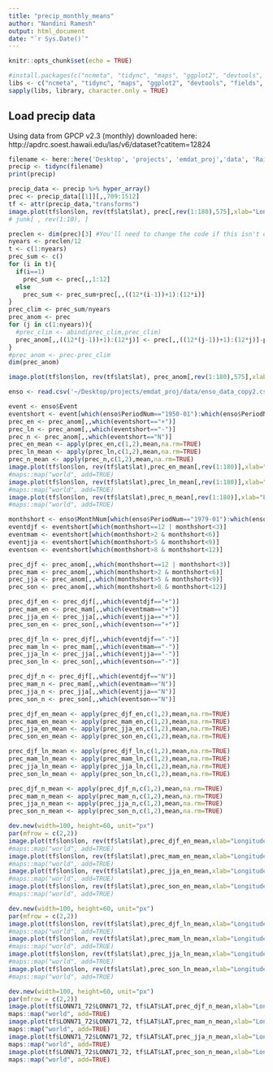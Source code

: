 ```yaml
---
title: "precip_monthly_means"
author: "Nandini Ramesh"
output: html_document
date: "`r Sys.Date()`"
---
```


```r
knitr::opts_chunk$set(echo = TRUE)
```


```r
#install.packages(c("ncmeta", "tidync", "maps", "ggplot2", "devtools", "fields", "RNetCDF", "raster", "dplyr", "tidyr", "maptools", "geosphere","tmap"))
libs <- c("ncmeta", "tidync", "maps", "ggplot2", "devtools", "fields", "RNetCDF", "raster", "dplyr", "tidyr", "maptools", "geosphere","tmap","abind")
sapply(libs, library, character.only = TRUE)
```
## Load precip data
Using data from GPCP v2.3 (monthly) downloaded here: http://apdrc.soest.hawaii.edu/las/v6/dataset?catitem=12824
```r
filename <- here::here('Desktop', 'projects', 'emdat_proj','data', 'Rain', 'precip.mon.total.1x1.v2020.nc')
precip <- tidync(filename)
print(precip)
```
```r

precip_data <- precip %>% hyper_array()
prec <- precip_data[[1]][,,709:1512]
tf <- attr(precip_data,"transforms")
image.plot(tf$lon$lon, rev(tf$lat$lat), prec[,rev(1:180),575],xlab="Longitude", ylab="Latitude")
# junk[ , rev(1:10), ]
```
```r
preclen <- dim(prec)[3] #You'll need to change the code if this isn't divisible by 12
nyears <- preclen/12
t <- c(1:nyears)
prec_sum <- c()
for (i in t){
  if(i==1)
    prec_sum <- prec[,,1:12]
  else
    prec_sum <- prec_sum+prec[,,((12*(i-1))+1):(12*i)]
}
prec_clim <- prec_sum/nyears
prec_anom <- prec
for (j in c(1:nyears)){
  #prec_clim <- abind(prec_clim,prec_clim)
  prec_anom[,,((12*(j-1))+1):(12*j)] <- prec[,,((12*(j-1))+1):(12*j)]-prec_clim
}
#prec_anom <- prec-prec_clim
dim(prec_anom)
```
```r
image.plot(tf$lon$lon, rev(tf$lat$lat), prec_anom[,rev(1:180),575],xlab="Longitude", ylab="Latitude")
```
```r
enso <- read.csv('~/Desktop/projects/emdat_proj/data/enso_data_copy2.csv')
```
```r
event <- enso$Event
eventshort <- event[which(enso$PeriodNum=="1950-01"):which(enso$PeriodNum=="2016-12")] # Why does this end at 2017?
prec_en <- prec_anom[,,which(eventshort=="+")]
prec_ln <- prec_anom[,,which(eventshort=="-")]
prec_n <- prec_anom[,,which(eventshort=="N")]
prec_en_mean <- apply(prec_en,c(1,2),mean,na.rm=TRUE)
prec_ln_mean <- apply(prec_ln,c(1,2),mean,na.rm=TRUE)
prec_n_mean <- apply(prec_n,c(1,2),mean,na.rm=TRUE)
image.plot(tf$lon$lon, rev(tf$lat$lat),prec_en_mean[,rev(1:180)],xlab="Longitude", ylab="Latitude", col=RColorBrewer::brewer.pal(9, "BrBG"), zlim=c(-4,4), main="El Niño Precipitation Anomaly")
#maps::map("world", add=TRUE)
image.plot(tf$lon$lon, rev(tf$lat$lat),prec_ln_mean[,rev(1:180)],xlab="Longitude", ylab="Latitude", col=RColorBrewer::brewer.pal(9, "BrBG"), zlim=c(-4,4), main="La Niña Precipitation Anomaly")
#maps::map("world", add=TRUE)
image.plot(tf$lon$lon, rev(tf$lat$lat),prec_n_mean[,rev(1:180)],xlab="Longitude", ylab="Latitude", col=RColorBrewer::brewer.pal(9, "BrBG"), zlim=c(-4,4), main="Neutral Precipitation Anomaly")
#maps::map("world", add=TRUE)
```
```r
monthshort <- enso$MonthNum[which(enso$PeriodNum=="1979-01"):which(enso$PeriodNum=="2017-08")]
eventdjf <- eventshort[which(monthshort==12 | monthshort<3)]
eventmam <- eventshort[which(monthshort>2 & monthshort<6)]
eventjja <- eventshort[which(monthshort>5 & monthshort<9)]
eventson <- eventshort[which(monthshort>8 & monthshort<12)]

prec_djf <- prec_anom[,,which(monthshort==12 | monthshort<3)]
prec_mam <- prec_anom[,,which(monthshort>2 & monthshort<6)]
prec_jja <- prec_anom[,,which(monthshort>5 & monthshort<9)]
prec_son <- prec_anom[,,which(monthshort>8 & monthshort<12)]

prec_djf_en <- prec_djf[,,which(eventdjf=="+")]
prec_mam_en <- prec_mam[,,which(eventmam=="+")]
prec_jja_en <- prec_jja[,,which(eventjja=="+")]
prec_son_en <- prec_son[,,which(eventson=="+")]

prec_djf_ln <- prec_djf[,,which(eventdjf=="-")]
prec_mam_ln <- prec_mam[,,which(eventmam=="-")]
prec_jja_ln <- prec_jja[,,which(eventjja=="-")]
prec_son_ln <- prec_son[,,which(eventson=="-")]

prec_djf_n <- prec_djf[,,which(eventdjf=="N")]
prec_mam_n <- prec_mam[,,which(eventmam=="N")]
prec_jja_n <- prec_jja[,,which(eventjja=="N")]
prec_son_n <- prec_son[,,which(eventson=="N")]

prec_djf_en_mean <- apply(prec_djf_en,c(1,2),mean,na.rm=TRUE)
prec_mam_en_mean <- apply(prec_mam_en,c(1,2),mean,na.rm=TRUE)
prec_jja_en_mean <- apply(prec_jja_en,c(1,2),mean,na.rm=TRUE)
prec_son_en_mean <- apply(prec_son_en,c(1,2),mean,na.rm=TRUE)

prec_djf_ln_mean <- apply(prec_djf_ln,c(1,2),mean,na.rm=TRUE)
prec_mam_ln_mean <- apply(prec_mam_ln,c(1,2),mean,na.rm=TRUE)
prec_jja_ln_mean <- apply(prec_jja_ln,c(1,2),mean,na.rm=TRUE)
prec_son_ln_mean <- apply(prec_son_ln,c(1,2),mean,na.rm=TRUE)

prec_djf_n_mean <- apply(prec_djf_n,c(1,2),mean,na.rm=TRUE)
prec_mam_n_mean <- apply(prec_mam_n,c(1,2),mean,na.rm=TRUE)
prec_jja_n_mean <- apply(prec_jja_n,c(1,2),mean,na.rm=TRUE)
prec_son_n_mean <- apply(prec_son_n,c(1,2),mean,na.rm=TRUE)
```
```r
dev.new(width=100, height=60, unit="px")
par(mfrow = c(2,2))
image.plot(tf$lon$lon, rev(tf$lat$lat),prec_djf_en_mean,xlab="Longitude", ylab="Latitude", col=RColorBrewer::brewer.pal(9, "BrBG"), zlim=c(-4,4), main="El Niño: DJF")
#maps::map("world", add=TRUE)
image.plot(tf$lon$lon, rev(tf$lat$lat),prec_mam_en_mean,xlab="Longitude", ylab="Latitude", col=RColorBrewer::brewer.pal(9, "BrBG"), zlim=c(-4,4), main="El Niño: MAM")
#maps::map("world", add=TRUE)
image.plot(tf$lon$lon, rev(tf$lat$lat),prec_jja_en_mean,xlab="Longitude", ylab="Latitude", col=RColorBrewer::brewer.pal(9, "BrBG"), zlim=c(-4,4), main="El Niño: JJA")
#maps::map("world", add=TRUE)
image.plot(tf$lon$lon, rev(tf$lat$lat),prec_son_en_mean,xlab="Longitude", ylab="Latitude", col=RColorBrewer::brewer.pal(9, "BrBG"), zlim=c(-4,4), main="El Niño: SON")
#maps::map("world", add=TRUE)
```

```r
dev.new(width=100, height=60, unit="px")
par(mfrow = c(2,2))
image.plot(tf$lon$lon, rev(tf$lat$lat),prec_djf_ln_mean,xlab="Longitude", ylab="Latitude", col=RColorBrewer::brewer.pal(9, "BrBG"), zlim=c(-4,4), main="La Niña: DJF")
#maps::map("world", add=TRUE)
image.plot(tf$lon$lon, rev(tf$lat$lat),prec_mam_ln_mean,xlab="Longitude", ylab="Latitude", col=RColorBrewer::brewer.pal(9, "BrBG"), zlim=c(-4,4), main="La Niña: MAM")
#maps::map("world", add=TRUE)
image.plot(tf$lon$lon, rev(tf$lat$lat),prec_jja_ln_mean,xlab="Longitude", ylab="Latitude", col=RColorBrewer::brewer.pal(9, "BrBG"), zlim=c(-4,4), main="La Niña: JJA")
#maps::map("world", add=TRUE)
image.plot(tf$lon$lon, rev(tf$lat$lat),prec_son_ln_mean,xlab="Longitude", ylab="Latitude", col=RColorBrewer::brewer.pal(9, "BrBG"), zlim=c(-4,4), main="La Niña: SON")
#maps::map("world", add=TRUE)
```

```r
dev.new(width=100, height=60, unit="px")
par(mfrow = c(2,2))
image.plot(tf$LONN71_72$LONN71_72, tf$LAT$LAT,prec_djf_n_mean,xlab="Longitude", ylab="Latitude", col=RColorBrewer::brewer.pal(9, "BrBG"), zlim=c(-4,4), main="Neutral: DJF")
maps::map("world", add=TRUE)
image.plot(tf$LONN71_72$LONN71_72, tf$LAT$LAT,prec_mam_n_mean,xlab="Longitude", ylab="Latitude", col=RColorBrewer::brewer.pal(9, "BrBG"), zlim=c(-4,4), main="Neutral: MAM")
maps::map("world", add=TRUE)
image.plot(tf$LONN71_72$LONN71_72, tf$LAT$LAT,prec_jja_n_mean,xlab="Longitude", ylab="Latitude", col=RColorBrewer::brewer.pal(9, "BrBG"), zlim=c(-4,4), main="Neutral: JJA")
maps::map("world", add=TRUE)
image.plot(tf$LONN71_72$LONN71_72, tf$LAT$LAT,prec_son_n_mean,xlab="Longitude", ylab="Latitude", col=RColorBrewer::brewer.pal(9, "BrBG"), zlim=c(-4,4), main="Neutral: SON")
maps::map("world", add=TRUE)
```